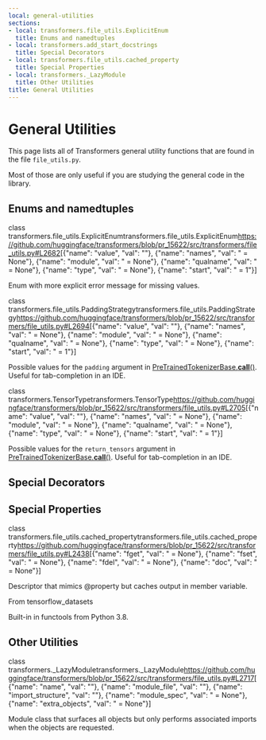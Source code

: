 ```yaml
---
local: general-utilities
sections:
- local: transformers.file_utils.ExplicitEnum
  title: Enums and namedtuples
- local: transformers.add_start_docstrings
  title: Special Decorators
- local: transformers.file_utils.cached_property
  title: Special Properties
- local: transformers._LazyModule
  title: Other Utilities
title: General Utilities
---
```

<script>
</script>
<!--Copyright 2021 The HuggingFace Team. All rights reserved.

Licensed under the Apache License, Version 2.0 (the "License"); you may not use this file except in compliance with
the License. You may obtain a copy of the License at

http://www.apache.org/licenses/LICENSE-2.0

Unless required by applicable law or agreed to in writing, software distributed under the License is distributed on
an "AS IS" BASIS, WITHOUT WARRANTIES OR CONDITIONS OF ANY KIND, either express or implied. See the License for the
specific language governing permissions and limitations under the License.
-->

<h1 id="general-utilities">General Utilities</h1>

This page lists all of Transformers general utility functions that are found in the file `file_utils.py`.

Most of those are only useful if you are studying the general code in the library.


<h2 id="transformers.file_utils.ExplicitEnum">Enums and namedtuples</h2>

<div class="docstring">

<docstring><name>class transformers.file\_utils.ExplicitEnum</name><anchor>transformers.file_utils.ExplicitEnum</anchor><source>https://github.com/huggingface/transformers/blob/pr_15622/src/transformers/file_utils.py#L2682</source><parameters>[{"name": "value", "val": ""}, {"name": "names", "val": " = None"}, {"name": "module", "val": " = None"}, {"name": "qualname", "val": " = None"}, {"name": "type", "val": " = None"}, {"name": "start", "val": " = 1"}]</parameters></docstring>

Enum with more explicit error message for missing values.


</div>

<div class="docstring">

<docstring><name>class transformers.file\_utils.PaddingStrategy</name><anchor>transformers.file_utils.PaddingStrategy</anchor><source>https://github.com/huggingface/transformers/blob/pr_15622/src/transformers/file_utils.py#L2694</source><parameters>[{"name": "value", "val": ""}, {"name": "names", "val": " = None"}, {"name": "module", "val": " = None"}, {"name": "qualname", "val": " = None"}, {"name": "type", "val": " = None"}, {"name": "start", "val": " = 1"}]</parameters></docstring>

Possible values for the `padding` argument in [PreTrainedTokenizerBase.__call__()](/docs/transformers/pr_15622/en/internal/tokenization_utils#transformers.PreTrainedTokenizerBase.__call__). Useful for tab-completion in an
IDE.


</div>

<div class="docstring">

<docstring><name>class transformers.TensorType</name><anchor>transformers.TensorType</anchor><source>https://github.com/huggingface/transformers/blob/pr_15622/src/transformers/file_utils.py#L2705</source><parameters>[{"name": "value", "val": ""}, {"name": "names", "val": " = None"}, {"name": "module", "val": " = None"}, {"name": "qualname", "val": " = None"}, {"name": "type", "val": " = None"}, {"name": "start", "val": " = 1"}]</parameters></docstring>

Possible values for the `return_tensors` argument in [PreTrainedTokenizerBase.__call__()](/docs/transformers/pr_15622/en/internal/tokenization_utils#transformers.PreTrainedTokenizerBase.__call__). Useful for
tab-completion in an IDE.


</div>

<h2 id="transformers.add_start_docstrings">Special Decorators</h2>

<div class="docstring">
</div>

<div class="docstring">
</div>

<div class="docstring">
</div>

<div class="docstring">
</div>

<div class="docstring">
</div>

<h2 id="transformers.file_utils.cached_property">Special Properties</h2>

<div class="docstring">

<docstring><name>class transformers.file\_utils.cached\_property</name><anchor>transformers.file_utils.cached_property</anchor><source>https://github.com/huggingface/transformers/blob/pr_15622/src/transformers/file_utils.py#L2438</source><parameters>[{"name": "fget", "val": " = None"}, {"name": "fset", "val": " = None"}, {"name": "fdel", "val": " = None"}, {"name": "doc", "val": " = None"}]</parameters></docstring>

Descriptor that mimics @property but caches output in member variable.

From tensorflow_datasets

Built-in in functools from Python 3.8.


</div>

<h2 id="transformers._LazyModule">Other Utilities</h2>

<div class="docstring">

<docstring><name>class transformers.\_LazyModule</name><anchor>transformers._LazyModule</anchor><source>https://github.com/huggingface/transformers/blob/pr_15622/src/transformers/file_utils.py#L2717</source><parameters>[{"name": "name", "val": ""}, {"name": "module_file", "val": ""}, {"name": "import_structure", "val": ""}, {"name": "module_spec", "val": " = None"}, {"name": "extra_objects", "val": " = None"}]</parameters></docstring>

Module class that surfaces all objects but only performs associated imports when the objects are requested.


</div>

